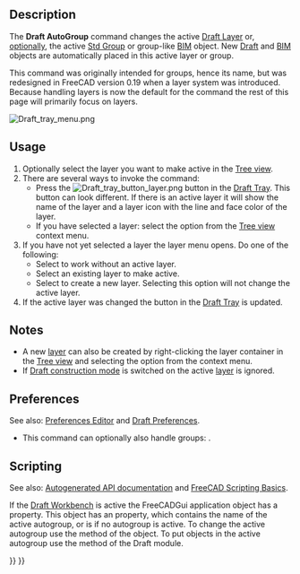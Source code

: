 <languages/>

{{Docnav
|[[Draft_ToggleConstructionMode|ToggleConstructionMode]]
|[[Draft_Snap_Lock|Snap Lock]]
|[[Draft_Workbench|Draft]]
|IconL=Draft_ToggleConstructionMode.svg
|IconR=Draft_Snap_Lock.svg
|IconC=Workbench_Draft.svg
}}

{{GuiCommand
|Name=Draft AutoGroup
|Empty=1
|Workbenches=[[Draft_Workbench|Draft]], [[BIM_Workbench|BIM]]
|Version=0.17
|SeeAlso=[[Draft_Layer|Draft Layer]], [[Std_Group|Std Group]]
}}

== Description == 

The '''Draft AutoGroup''' command changes the active [[Draft_Layer|Draft Layer]] or, [[#Preferences|optionally]], the active [[Std_Group|Std Group]] or group-like [[BIM_Workbench|BIM]] object. New [[Draft_Workbench|Draft]] and [[BIM_Workbench|BIM]] objects are automatically placed in this active layer or group.

This command was originally intended for groups, hence its name, but was redesigned in FreeCAD version 0.19 when a layer system was introduced. Because handling layers is now the default for the command the rest of this page will primarily focus on layers.

[[Image:Draft_tray_menu.png]]
{{Caption|The layer menu of the Draft Tray}}

==Usage==

# Optionally select the layer you want to make active in the [[Tree_view|Tree view]].
# There are several ways to invoke the command:
#* Press the [[Image:Draft_tray_button_layer.png]] button in the [[Draft_Tray|Draft Tray]]. This button can look different. If there is an active layer it will show the name of the layer and a layer icon with the line and face color of the layer.
#* If you have selected a layer: select the {{MenuCommand|[[Image:button_right.svg|16px]] Activate this layer}} option from the [[Tree_view|Tree view]] context menu.
# If you have not yet selected a layer the layer menu opens. Do one of the following:
#* Select {{MenuCommand|None}} to work without an active layer.
#* Select an existing layer to make active.
#* Select {{MenuCommand|Add new Layer}} to create a new layer. Selecting this option will not change the active layer.
# If the active layer was changed the button in the [[Draft_Tray|Draft Tray]] is updated.

==Notes==

* A new [[Draft_Layer|layer]] can also be created by right-clicking the layer container in the [[Tree_view|Tree view]] and selecting the {{MenuCommand|[[Image:Draft_NewLayer.svg|16px]] Add new layer}} option from the context menu.
* If [[Draft_ToggleConstructionMode|Draft construction mode]] is switched on the active [[Draft_Layer|layer]] is ignored.

==Preferences==

See also: [[Preferences_Editor|Preferences Editor]] and [[Draft_Preferences|Draft Preferences]].

* This command can optionally also handle groups: {{MenuCommand|Edit → Preferences... → Draft → General → Include groups in layer list}}.

== Scripting == 

See also: [https://freecad.github.io/SourceDoc/ Autogenerated API documentation] and [[FreeCAD_Scripting_Basics|FreeCAD Scripting Basics]].

If the [[Draft_Workbench|Draft Workbench]] is active the FreeCADGui application object has a {{incode|draftToolBar}} property. This {{incode|draftToolBar}} object has an {{incode|autogroup}} property, which contains the name of the active autogroup, or is {{incode|None}} if no autogroup is active. To change the active autogroup use the {{incode|setAutoGroup}} method of the {{incode|draftToolBar}} object. To put objects in the active autogroup use the {{incode|autogroup}} method of the Draft module.

{{Code|code=
# This code only works if the Draft Workbench is active!

import FreeCAD as App
import FreeCADGui as Gui
import Draft

doc = App.newDocument()

polygon1 = Draft.make_polygon(5, radius=1000)
polygon2 = Draft.make_polygon(3, radius=500)
polygon3 = Draft.make_polygon(6, radius=220)

layer = Draft.make_layer()
Gui.draftToolBar.setAutoGroup(layer.Name)

Draft.autogroup(polygon1)
Draft.autogroup(polygon2)
Draft.autogroup(polygon3)

doc.recompute()
}}


{{Docnav
|[[Draft_ToggleConstructionMode|ToggleConstructionMode]]
|[[Draft_Snap_Lock|Snap Lock]]
|[[Draft_Workbench|Draft]]
|IconL=Draft_ToggleConstructionMode.svg
|IconR=Draft_Snap_Lock.svg
|IconC=Workbench_Draft.svg
}}

{{Draft Tools navi{{#translation:}}}}
{{Userdocnavi{{#translation:}}}}